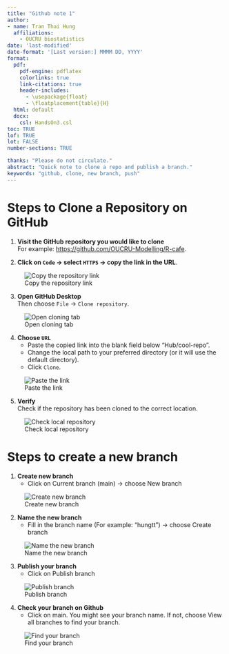 ```yaml
---
title: "Github note 1"
author: 
- name: Tran Thai Hung
  affiliations:
    - OUCRU biostatistics
date: 'last-modified'
date-format: '[Last version:] MMMM DD, YYYY'
format: 
  pdf: 
    pdf-engine: pdflatex
    colorlinks: true
    link-citations: true
    header-includes:
      - \usepackage{float}
      - \floatplacement{table}{H}
  html: default
  docx: 
    csl: HandsOn3.csl
toc: TRUE
lof: TRUE
lot: FALSE
number-sections: TRUE

thanks: "Please do not circulate."
abstract: "Quick note to clone a repo and publish a branch."
keywords: "github, clone, new branch, push"
---
```


# Steps to Clone a Repository on GitHub

1. **Visit the GitHub repository you would like to clone**  
   For example: [https://github.com/OUCRU-Modelling/R-cafe](https://github.com/OUCRU-Modelling/R-cafe).
   

2. **Click on `Code` → select `HTTPS` → copy the link in the URL**.

![Copy the repository link](figure\fig_1.png)


3. **Open GitHub Desktop**  
   Then choose `File` → `Clone repository`.
   
![Open cloning tab](figure\fig_2.png)

4. **Choose `URL`**  
   - Paste the copied link into the blank field below "Hub/cool-repo".  
   - Change the local path to your preferred directory (or it will use the default directory).  
   - Click `Clone`.
   
![Paste the link](figure\fig_3.png)

5. **Verify**  
   Check if the repository has been cloned to the correct location.
   
![Check local repository](figure\fig_4.png)

# Steps to create a new branch

1. **Create new branch**
   - Click on Current branch (main) -> choose New branch
  
![Create new branch](figure\fig_5.png)

2. **Name the new branch**
   - Fill in the branch name (For example: "hungtt") -> choose Create branch
   
![Name the new branch](figure\fig_6.png)

3. **Publish your branch**
   - Click on Publish branch
   
![Publish branch](figure\fig_7.png)


4. **Check your branch on Github**
   - Click on main. You might see your branch name. If not, choose View all branches to find your branch.
   
![Find your branch](figure\fig_8.png)  
 
